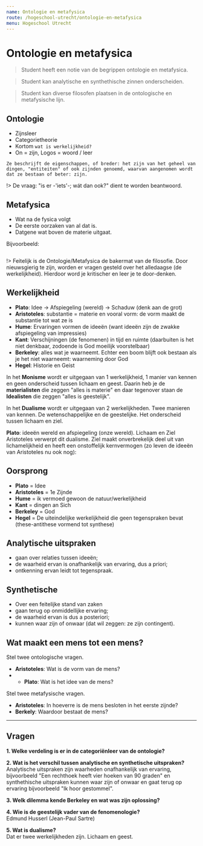 ```yaml
---
name: Ontologie en metafysica
route: /hogeschool-utrecht/ontologie-en-metafysica
menu: Hogeschool Utrecht
---
```



# Ontologie en metafysica

> Student heeft een notie van de begrippen ontologie en metafysica.

> Student kan analytische en synthethische zinnen onderscheiden.

> Student kan diverse filosofen plaatsen in de ontologische en metafysische lijn.


## Ontologie
- Zijnsleer
- Categorietheorie
- Kortom `wat is werkelijkheid?`
- On = zijn, Logos = woord / leer

`Ze beschrijft de eigenschappen, of breder: het zijn van het geheel van dingen, "entiteiten" of ook zijnden genoemd, waarvan aangenomen wordt dat ze bestaan of beter: zijn.`

!> De vraag: "is er -'iets'-; wát dan ook?" dient te worden beantwoord.


## Metafysica 
- Wat na de fysica volgt
- De eerste oorzaken van al dat is.
- Datgene wat boven de materie uitgaat.

Bijvoorbeeld:
```

```

!> Feitelijk is de Ontologie/Metafysica de bakermat van de filosofie. Door nieuwsgierig te zijn, worden er vragen gesteld over het alledaagse (de werkelijkheid). Hierdoor word je kritischer en leer je te door-denken.


## Werkelijkheid
- __Plato__: Idee → Afspiegeling (wereld) → Schaduw (denk aan de grot)
- __Aristoteles__: substantie = materie en vooral vorm: de vorm maakt de substantie tot wat ze is
- __Hume__: Ervaringen vormen de ideeën (want ideeën zijn de zwakke afspiegeling van impressies)
- __Kant__: Verschijningen (de fenomenen) in tijd en ruimte (daarbuiten is het niet denkbaar, zodoende is God moeilijk voorstelbaar)
- __Berkeley__: alles wat je waarneemt. Echter een boom blijft ook bestaan als je het niet waarneemt: waarneming door God
- __Hegel__: Historie en Geist

In het __Monisme__ wordt er uitgegaan van 1 werkelijkheid, 1 manier van kennen en geen onderscheid tussen lichaam en geest. Daarin heb je de __materialisten__ die zeggen "alles is materie" en daar tegenover staan de __Idealisten__ die zeggen "alles is geestelijk". 

In het __Dualisme__ wordt er uitgegaan van 2 werkelijkheden. Twee manieren van kennen. De wetenschappelijke en de geestelijke. Het onderscheid tussen lichaam en ziel.

__Plato__: ideeën wereld en afspiegeling (onze wereld). Lichaam en Ziel
Aristoteles verwerpt dit dualisme. Ziel maakt onverbrekelijk deel uit van lichamelijkheid en heeft een onstoffelijk kernvermogen (zo leven de ideeën van Aristoteles nu ook nog): 

## Oorsprong
- __Plato__ = Idee
- __Aristoteles__ = 1e Zijnde
- __Hume__ = ik vermoed gewoon de natuur/werkelijkheid
- __Kant__ = dingen an Sich
- __Berkeley__ = God
- __Hegel__ =  De uiteindelijke werkelijkheid die geen tegenspraken bevat (these-antithese vormend tot synthese)

## Analytische uitspraken
- gaan over relaties tussen ideeën;
- de waarheid ervan is onafhankelijk van ervaring, dus a priori;
- ontkenning ervan leidt tot tegenspraak.

## Synthetische 
- Over een feitelijke stand van zaken
- gaan terug op onmiddellijke ervaring;
- de waarheid ervan is dus a posteriori;
- kunnen waar zijn of onwaar (dat wil zeggen: ze zijn contingent).


## Wat maakt een mens tot een mens?
Stel twee ontologische vragen.
- __Aristoteles__: Wat is de vorm van de mens?
- - __Plato__: Wat is het idee van de mens?

Stel twee metafysische vragen.
- __Aristoteles__: In hoeverre is de mens besloten in het eerste zijnde?
- __Berkely__: Waardoor bestaat de mens?


---------

## Vragen
__1. Welke verdeling is er in de categoriënleer van de ontologie?__  

__2. Wat is het verschil tussen analytische en synthetische uitspraken?__  
Analytische uitspraken zijn waarheden onafhankelijk van ervaring, bijvoorbeeld "Een rechthoek heeft vier hoeken van 90 graden" en synthethische uitspraken kunnen waar zijn of onwaar en gaat terug op ervaring bijvoorbeeld "Ik hoor gestommel".

__3. Welk dilemma kende Berkeley en wat was zijn oplossing?__  

__4. Wie is de geestelijk vader van de fenomenologie?__  
Edmund Husserl (Jean-Paul Sartre)

__5. Wat is dualisme?__  
Dat er twee werkelijkheden zijn. Lichaam en geest. 
